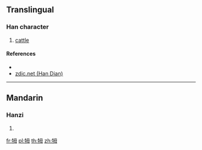 ==Translingual==

===Han character===
{{Han char|rn=93|rad=牛|as=05|sn=9|four=27550|canj=HQWYI|ids=⿰牜母}}

# [[cattle]]

====References====
* {{Han ref|kx=0700.040|dkj=19987|hdz=31808.100|uh=7273|ud=29299|bh=CFBC|bd=53180}}
* [http://www.zdic.net/zd/zi/ZdicE7Zdic89ZdicB3.htm zdic.net (Han Dian)]

----

==Mandarin==

===Hanzi===
{{cmn-hanzi|pin=[[mǔ]] ([[mu3]])|wg=mu<sup>3</sup>}}

# {{defn|lang=cmn|sort=牛05}}

[[fr:牳]]
[[pl:牳]]
[[th:牳]]
[[zh:牳]]